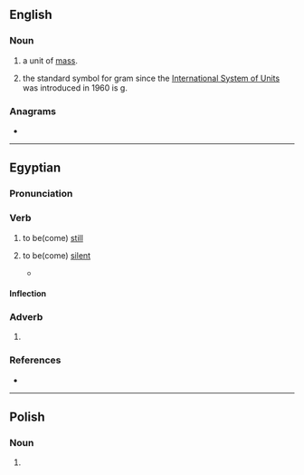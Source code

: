{{also|GR|Gr|.gr|gr.|Gr.}}
==English==

===Noun===
{{head|en|noun}}

# {{abbreviation of|en|[[grain]]|dot=,}} a unit of [[mass]].
# {{lb|en|rare}} {{abbreviation of|en|[[gram]]|dot=;}} the standard symbol for gram since the [[International System of Units]] was introduced in 1960 is [[g]].

===Anagrams===
* {{anagrams|en|a=gr|R&G|RG}}

----

==Egyptian==

===Pronunciation===
{{egy-IPA-R|o=kʼaːɾ|m=kʼaːʔ|l=kʼoːʔ}}
{{egy-IPA-E}}

===Verb===
{{egy-verb|2-lit|head=<hiero>g:r-A2</hiero>}}

# {{lb|egy|intransitive}} to be(come) [[still]]
# {{lb|egy|intransitive}} to be(come) [[silent]]
#* {{Q|egy||Kagemni|lines 1.12–2.1|quote=<hiero>i-M-m:a-pr-r-D54-r:n-k\-<!--2.1-->i-w-g-r-A2-k\-m-r-Z1-k\:n-i-s-t-A2-k\</hiero>
|tr=jmj pr rn.k jw '''gr'''.k m r(ꜣ).k njs.t(w).k
|t=Let your reputation emerge, even as you '''stay quiet''' with your mouth when you are summoned.}}

====Inflection====
{{egy-conj-2-lit|gr|grr|intr=1}}

===Adverb===
{{egy-adv|head=<hiero>g:r</hiero>}}

# {{abbr of|egy|grw|t=also, furthermore, any more}}

===References===
* {{R:egy:Allen|241}}

----

==Polish==

===Noun===
{{head|pl|noun}}

# {{abbreviation of|pl|grosz}}